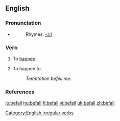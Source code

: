 ==English==

===Pronunciation===
*{{IPA|/'bɪfɔːl//}}
*:Rhymes: [[Rhymes:English:-ɔːl|-ɔːl]]

===Verb===
{{en-verb|befalls|befalling|befell|befallen}}

# {{intransitive}} To [[happen]].
# {{transitive}} To happen to.
#: ''Temptation befell me.''

===References===
{{R:Century 1911}}
{{R:Webster 1913}}

[[Category:English irregular verbs]]

[[io:befall]]
[[hu:befall]]
[[fi:befall]]
[[vi:befall]]
[[uk:befall]]
[[zh:befall]]